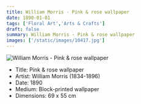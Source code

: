 ```yaml
---
title: William Morris - Pink & rose wallpaper
date: 1890-01-01
tags: ['Floral Art','Arts & Crafts']
draft: false
summary: William Morris - Pink & rose wallpaper
images: ['/static/images/10417.jpg']
---
```


![William Morris - Pink & rose wallpaper](/static/images/10417.jpg)

* Title: Pink & rose wallpaper
* Artist: William Morris (1834-1896)
* Date: 1890
* Medium: Block-printed wallpaper
* Dimensions: 69 x 55 cm


